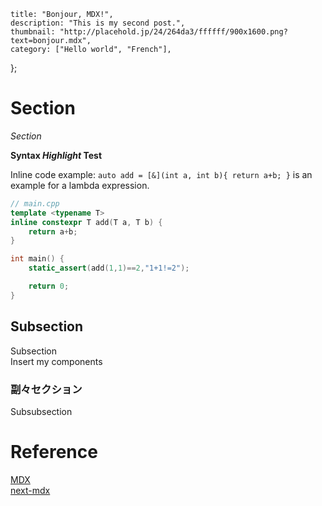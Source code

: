 
    title: "Bonjour, MDX!",
    description: "This is my second post.",
    thumbnail: "http://placehold.jp/24/264da3/ffffff/900x1600.png?text=bonjour.mdx",
    category: ["Hello world", "French"],
};

<Container maxWidth="md">

# Section

_Section_

**Syntax _Highlight_ Test**

Inline code example: `auto add = [&](int a, int b){ return a+b; }` is an example for a lambda expression.

```cpp
// main.cpp
template <typename T>
inline constexpr T add(T a, T b) {
    return a+b;
}

int main() {
    static_assert(add(1,1)==2,"1+1!=2");

    return 0;
}
```

## Subsection

Subsection  
Insert my components

### 副々セクション

Subsubsection

# Reference

[MDX](https://mdxjs.com/)  
[next-mdx](https://github.com/zeit/next.js/tree/canary/packages/next-mdx)

</Container>